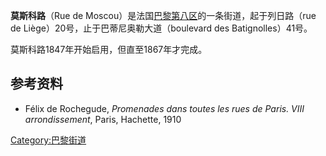 '''莫斯科路'''（Rue de Moscou）是法国[[巴黎第八区|巴黎第八区]]的一条街道，起于列日路（rue de Liège）20号，止于巴蒂尼奥勒大道（boulevard des Batignolles）41号。

莫斯科路1847年开始启用，但直至1867年才完成。

== 参考资料 ==
<references />
* Félix de Rochegude, ''Promenades dans toutes les rues de Paris. VIII{{e}} arrondissement'', Paris, Hachette, 1910

[[Category:巴黎街道|Category:巴黎街道]]